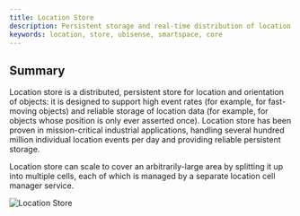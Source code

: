 ```yaml
---
title: Location Store
description: Persistent storage and real-time distribution of location data
keywords: location, store, ubisense, smartspace, core
---
```


## Summary

Location store is a distributed, persistent store for location and orientation
of objects: it is designed to support high event rates (for example, for fast-
moving objects) and reliable storage of location data (for example, for
objects whose position is only ever asserted once). Location store has been
proven in mission-critical industrial applications, handling several hundred
million individual location events per day and providing reliable persistent
storage.

Location store can scale to cover an arbitrarily-large area by splitting it up
into multiple cells, each of which is managed by a separate location cell
manager service.

![Location Store](/images/Location_Store.png)